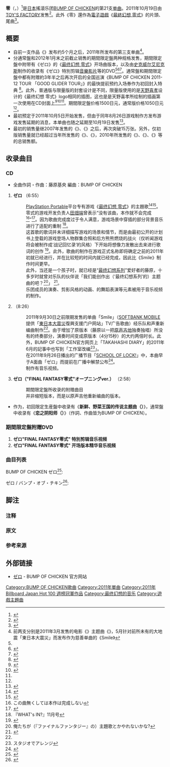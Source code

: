 {{Infobox Single
| Name = Zero
| Artist = [[BUMP_OF_CHICKEN|BUMP OF CHICKEN]]
| Album =
| Cover = TFCC-89350.jpg
| A-side         = 
| B-side         = [[Smile_(Bump_of_Chicken單曲)|Smile]]
| Released = 2011年10月19日
| Format = [[单曲|MAXI SINGLE]]
| Recorded = 2011年1月(#1)・6月(#2)<br/>{{JPN}}
| Genre = [[J-POP|J-POP]]（[[遊戲音樂|遊戲音樂]]）[[搖滾樂|Rock]]
| Length = 6:55
| Label = [[TOY'S_FACTORY|TOY'S FACTORY]]
| Writer = {{tsl|ja|藤原基央}}
| Reviews =
| Certification =*[[白金唱片|铂金]]（[[日本唱片協會|日本唱片協會]]）
| Chart position =*周第2位（[[Oricon公信榜|Oricon]]）
*当日第1位（Oricon）
*2011年10月度第3位（Oricon）
*2011年度第24位（Oricon）
*在榜时间32周（Oricon）
*1位（[[ビルボード#Billboard_JAPANのチャート|Billboard JAPAN HOT 100]]）
| Last single = {{link-ja|Smile (BUMP OF CHICKEN单曲)|Smile (BUMP OF CHICKENの曲)|Smile}}<br/>（2011年）
| This single = '''ゼロ'''<br/>（2011年）
| Next single = {{link-ja|Good Luck (Bump of Chicken單曲)|グッドラック (曲)|Good Luck}}<br/>（2012年）

{{Extra album cover 2
| Upper caption = 期間限定盤
| Type          =Single
| Cover         =TFCC-89349.jpg
|  Lower caption = 期間限定盤封面
}}

| Misc           = 
{{listen
 | filename    = ゼロ(JPop_Sample).ogg
 | title       = ゼロ
| description = 单曲《零》的音訊範本。
}}
}}
'''零'''（{{lang-ja|ゼロ}}，{{lang-en|Zero}}）<ref name="cngba">{{cite news|url=http://psp.cngba.com/psp3000/psp3000xw/20110812135941.shtml|title=《最终幻想 零式》主题曲《零》CD将于10月15日发|publisher=玩家网|date=2011-08-12|accessdate=2013-11-23|language=zh-cn|deadurl=yes|archiveurl=https://web.archive.org/web/20131202230954/http://psp.cngba.com/psp3000/psp3000xw/20110812135941.shtml|archivedate=2013-12-02}}</ref>是[[日本|日本]]搖滾乐团[[BUMP_OF_CHICKEN|BUMP OF CHICKEN]]的第21支[[单曲|单曲]]。2011年10月19日由[[TOY'S_FACTORY|TOY'S FACTORY]]发售<ref name="boc official">{{cite news|url=http://www.bumpofchicken.com/news.php#n258|title=「ゼロ」「DVD COSMONAUT」発売決定!|date=2011年8月12日|accessdate=2011年8月12日|work=[[BUMP_OF_CHICKEN|BUMP OF CHICKEN]] 公式サイト|language=ja|deadurl=yes|archiveurl=https://web.archive.org/web/20131201134610/http://www.bumpofchicken.com/news.php#n258|archivedate=2013年12月1日}}</ref>。此外《零》還作為[[電子遊戲|電子遊戲]]《[[最終幻想_零式|最終幻想 零式]]》的片頭、尾曲<ref>{{cite news|url=http://ro69.jp/news/detail/54752|title=BUMP OF CHICKENの新曲"ゼロ"がPSP用ソフト「FINAL FANTASY 零式」のテーマソングに|date=20 July 2011|accessdate=2013-11-23|work=ro69.jp|language=ja|archive-date=2016-03-04|archive-url=https://web.archive.org/web/20160304193731/http://ro69.jp/news/detail/54752|dead-url=no}}</ref>。

== 概要 ==
*自前一支作品《{{link-ja|Smile (BUMP OF CHICKEN单曲)|Smile (BUMP OF CHICKENの曲)|Smile}}》发布约5个月之后，2011年所发布的第三支单曲<ref group="注释">前两支分别是2011年3月发售的电影《{{lang|ja|ドラえもん～新?のび太と鉄人兵団～}}》主题曲《{{lang|ja|友達の唄}}》，5月针对前所未有的大地震「東日本大震災」而发布作为慈善单曲的《Smile》</ref>。
*分通常盤和2012年1月末之前截止销售的期間限定盤两种规格发售，期間限定盤中附带有《ゼロ》的《[[最终幻想_零式|最终幻想 零式]]》开场曲版本，以及由[[史克威尔艾尼克斯|史克威尔艾尼克斯]]制作的收录有《ゼロ》特別剪辑[[音樂影片|音樂影片]]等的DVD<ref name="boc official" /><ref>{{cite news|url=http://www.barks.jp/news/?id=1000072415|title=BUMP OF CHICKEN、「FINAL FANTASY 零式」とコラボのシングル「ゼロ」発売決定|date=2011年8月12日|accessdate=2011年8月12日|work=BARKS|language=ja|archive-date=2019年6月11日|archive-url=https://web.archive.org/web/20190611164050/https://www.barks.jp/news/?id=1000072415|dead-url=no}}</ref><ref>{{cite news|url=http://www.oricon.co.jp/news/music/2000717/full/|title=BUMP OF CHICKENが「FF」とコラボ メンバーがドットキャラに!|date=2011年8月12日|accessdate=2011年8月12日|work=[[オリコン|オリコン]]|language=ja|archive-date=2013年6月30日|archive-url=https://web.archive.org/web/20130630123250/http://www.oricon.co.jp/news/music/2000717/full/|dead-url=no}}</ref>。通常盤和期間限定盤中都有附赠約3年半之后再次开启的全国巡演《BUMP OF CHICKEN 2011-12 TOUR 「GOOD GLIDER TOUR」》的最快提前预约入场券作为初回封入特典<!--の最速先行予約受付の応募券が封入される--><ref>{{cite news|url=http://www.bumpofchicken.com/news.php#n257|title=約3年半ぶり全国ツアー決定!|date=2011年8月12日|accessdate=2011年8月12日|work=[[BUMP_OF_CHICKEN|BUMP OF CHICKEN]] 公式サイト|language=ja|deadurl=yes|archiveurl=https://web.archive.org/web/20131201134610/http://www.bumpofchicken.com/news.php#n257|archivedate=2013年12月1日}}</ref>。此外，普通版与限量版的封套设计是不同，限量版使用的是[[天野喜孝|天野喜孝]]设计的《最终幻想 零式》logo相同的插图，这也是是天野喜孝所绘制的插画第一次使用在CD封面上<ref>{{cite news|url=http://ro69.jp/news/detail/56101|title=BUMP OF CHICKENの新曲“ゼロ”、10月5日にシングルとしてリリース。約3年半ぶりの全国ツアーも発表|date=2011年8月12日|accessdate=2011年8月12日|work=『[[ロッキング・オン|ロッキング・オン]]』|language=ja|archive-date=2015年12月22日|archive-url=https://web.archive.org/web/20151222115159/http://ro69.jp/news/detail/56101|dead-url=no}}</ref><ref name="natalie 8.12">{{cite news|url=http://natalie.mu/music/news/54707|title=BUMP OF CHICKENニューシングル「ゼロ」＆全国ツアー|date=2011年8月12日|accessdate=2011年8月12日|work=[[ナタリー_(ニュースサイト)|ナタリー]]|language=ja|archive-date=2019年6月29日|archive-url=https://web.archive.org/web/20190629011228/https://natalie.mu/music/news/54707|dead-url=no}}</ref><ref name="cngba"/>。期間限定盤价格1500日元，通常版价格1050日元<ref name="cngba"/>。
*最初预定于2011年10月5日开始发售，但由于同年8月26日游戏制作方发布游戏发售延期的消息，本单曲也随之延期至10月19日发售<ref>{{cite news|url=http://www.bumpofchicken.com/news.php#n259|title=New Single「ゼロ」、DVD「COSMONAUT」発売延期のお知らせ|date=2011年8月26日|accessdate=2011年8月26日|work=[[BUMP_OF_CHICKEN|BUMP OF CHICKEN]] 公式サイト|language=ja|deadurl=yes|archiveurl=https://web.archive.org/web/20131201134610/http://www.bumpofchicken.com/news.php#n259|archivedate=2013年12月1日}}</ref>。
*最初的销售量继2007年发售的《{{link-ja|花之名|花の名}}》、《{{link-ja|MAYDAY|メーデー (BUMP OF CHICKENの曲)|MAYDAY}}》之后，再次突破15万张。另外，仅初版销售量就已经超过当年所发售的《{{link-ja|友人之歌 (BUMP OF CHICKEN单曲)|友達の唄 (BUMP OF CHICKENの曲)|友人之歌}}》、《{{link-ja|Smile (BUMP OF CHICKEN单曲)|Smile (BUMP OF CHICKENの曲)|Smile}}》，2010年所发售的《{{link-ja|HAPPY (BUMP OF CHICKEN单曲)|HAPPY (BUMP OF CHICKENの曲)|HAPPY}}》、《{{link-ja|魔法料理～从你到你～|魔法の料理 〜君から君へ〜}}》、《{{link-ja|写给宇航员的信／摩托车|宇宙飛行士への手紙/モーターサイクル}}》等的总销售额。

== 收录曲目 ==

=== CD ===
*全曲作詞・作曲：藤原基央 編曲：BUMP OF CHICKEN
#'''ゼロ''' （6:55）
#:[[PlayStation_Portable|PlayStation Portable]]平台专有游戏《[[最终幻想_零式|最终幻想 零式]]》的主題歌<ref>{{cite news|url=http://ro69.jp/news/detail/54752|title=BUMP OF CHICKENの新曲“ゼロ”がPSP用ソフト「FINAL FANTASY 零式」のテーマソングに|date=2011年7月20日|accessdate=2011年8月12日|work=『[[ロッキング・オン|ロッキング・オン]]』|language=ja|archive-date=2016年3月4日|archive-url=https://web.archive.org/web/20160304193731/http://ro69.jp/news/detail/54752|dead-url=no}}</ref><ref>{{cite news|url=http://psp.tgbus.com/news/201110/20111018092231.shtml|title=直击你的灵魂 《最终幻想零式》主题曲零公开|date=2011年10月18日|accessdate=2013年11月19日|publisher=电玩巴士|language=zh-cn|archive-date=2019年6月3日|archive-url=https://web.archive.org/web/20190603173335/http://psp.tgbus.com/news/201110/20111018092231.shtml|dead-url=no}}</ref>。
#:零式的游戏开发负责人[[田畑端|田畑端]]曾表示“没有该曲，本作就不会完成<ref group="原文">この曲無くしては本作は完成しない</ref>”<ref name="natalie 7.20">{{cite news|url=http://natalie.mu/music/news/53375|title=BUMP OF CHICKENが「FF零式」テーマソング書き下ろし|date=2011年7月20日|accessdate=2011年8月12日|work=[[ナタリー_(ニュースサイト)|ナタリー]]|language=ja|archive-date=2019年6月14日|archive-url=https://web.archive.org/web/20190614054032/https://natalie.mu/music/news/53375|dead-url=no}}</ref>。因为歌曲完成度过于令人满意，游戏场景中穿插的部分背景音乐进行了适配的重制<!--あまりにも曲の出来が良かった為に、ゲーム中に楽曲が流れるシーンを曲と合うように全て作り直し、完成版が送られてくるまでは手が付けられない状態にしておいたという--><ref name="no4">『WHAT's IN?』11月号</ref>。
#:这首歌的歌词并未详细描写游戏的场景和情节，而是由最初公开的计划书上登载的游戏登场人物群集合照和后方熊熊燃烧的战火（仅听闻游戏将会被制作成‘战记回忆录’的风格）下开始将想像力发散出去来进行歌词的创作<!--、ゲームのシナリオを詳細に反映させようとはせず、最初の企画書に掲載されていたゲームの登場人物たちの集合写真と、その後ろで燃える戦火（「戦記モノになる」とだけ聞かされていた）からイメージを大きく膨らませて書かれたものとなっている--><ref>{{cite news|url=http://natalie.mu/music/pp/bumpofchicken06/page/2|title=ナタリー - [Power Push] BUMP OF CHICKEN|date=2011年10月20日|accessdate=2011年11月28日|work=[[ナタリー_(ニュースサイト)|ナタリー]]|language=ja|archive-date=2019年9月28日|archive-url=https://web.archive.org/web/20190928153207/https://natalie.mu/music/pp/bumpofchicken06/page/2|dead-url=no}}</ref>。此外，歌曲的制作在游戏正式名称即将确定之前的2011年初就已经进行，并在比较短的时间内就已经完成，因此比《Smile》制作时间更早。
#:此外，当还是一个孩子时，就已经是“[[最终幻想系列|最终幻想系列]]”爱好者的藤原，十多岁时就曾对乐队的伙伴说「我们能创作出（‘最终幻想系列’的）主题曲的吧？<ref group="原文">俺たちが（『ファイナルファンタジー』の）主題歌とかやれないかな?</ref>」<!--とメンバー同士で話していたとのこと--><ref>{{cite news|url=http://ro69.jp/news/detail/56948|title=BUMP OF CHICKEN・藤原基央が語る、ニュー・シングル『ゼロ』とFFへの思い|date=2011年8月30日|accessdate=2011年9月10日|work=『[[ロッキング・オン|ロッキング・オン]]』|language=ja|archive-date=2013年12月2日|archive-url=https://web.archive.org/web/20131202230521/http://ro69.jp/news/detail/56948|dead-url=no}}</ref>。
#:乐团成员的演奏、剪影风格的动画、{{tsl|ja|東京シティ・バレエ団||东京城市芭蕾舞团}}的舞蹈表演等元素被用于音乐视频的制作。<!--メンバーの演奏、影絵風のアニメーション、[[東京シティ・バレエ団|東京シティ・バレエ団]]による舞踊からなるミュージック・ビデオが制作されている。-->
#'''{{link-ja|Smile (BUMP OF CHICKEN单曲)|Smile (BUMP OF CHICKENの曲)|Smile}}''' （8:26）
#:2011年9月30日之前限期发售的单曲「Smile」（[[ソフトバンクモバイル|SOFTBANK MOBILE]]提供「[[東日本大震災|東日本大震災]]復興支援门户网站」TV广告歌曲）经乐队和声重新编曲制作<ref name="natalie 8.12" />。由于增加了原版本（藤原以一把[[原声吉他|原声吉他]]独奏独唱）所没有的终奏部分，演奏时间变成原版本（4分15秒）的大约两倍时长。此外，BUMP OF CHICKEN官方网页上「TAKAHASHI DIARY」的2011年6月的記事中也写到「工作室改编<ref group="原文">スタジオでアレンジ</ref>」。
#:在2011年9月26日播出的广播节目「[[SCHOOL_OF_LOCK!|SCHOOL OF LOCK!]]」中，本曲早于A面曲「ゼロ」而提前在广播中解禁公布<ref>{{cite news|url=http://natalie.mu/music/news/56994|title=月曜「SCHOOL OF LOCK!」でBUMP新曲初OA＆重大発表|date=2011年9月24日|accessdate=2011年9月27日|work=[[ナタリー_(ニュースサイト)|ナタリー]]|language=ja|archive-date=2019年6月12日|archive-url=https://web.archive.org/web/20190612164348/https://natalie.mu/music/news/56994|dead-url=no}}</ref>。
#:制作有音乐视频。
#'''ゼロ（"FINAL FANTASY零式"オープニングver.）''' （2:58）
#:期間限定盤所收录的附赠曲目
#:并非缩短版本，而是以原声吉他重新编曲的版本。

* 作为{{tsl|ja|隠しトラック||隐藏曲目}}，初回限定生産盤中收录有《'''新鲜、野菜王国的传说主题曲（{{lang|ja|新鮮・お野菜王国の伝説のテーマ}}）'''》，通常盤中收录有《'''恋之阴阳师（{{lang|ja|恋の陰陽師}}）'''》（作詞、作曲皆为BUMP OF CHICKEN）。

=== 期間限定盤附赠DVD ===
#'''ゼロ"FINAL FANTASY零式" 特別剪辑音乐视频'''
#'''ゼロ"FINAL FANTASY零式" 开场版本精华音乐视频'''

===曲目列表===
;BUMP OF CHICKEN ゼロ<ref name="vgmdb">{{cite web|url=http://vgmdb.net/album/28190|title=TFCC-89349｜Zero / BUMP OF CHICKEN [Limited Edition<nowiki>]</nowiki>|publisher=VGMdb|accessdate=2013-11-20|language=en|archive-date=2020-10-27|archive-url=https://web.archive.org/web/20201027151302/https://vgmdb.net/album/28190|dead-url=no}}</ref>:
{{tracklist
| headline = Disc 1
| collapsed = no
| all_music =
| all_lyrics =
| all_arranger = Bump of Chicken
| extra_column = 英文标题
| total_length = 21:48
| longnote_column =


| title1 = ゼロ
| extra1 =Zero
| length1 =6:55
| title2= Smile
| note2=
| extra2 = Smile
| length2 =8:26

| title3 = {{lang|ja|ゼロ “FINAL FANTASY零式” オープニング ver.}}
| extra3 =Zero "Final Fantasy 0-Type" Opening ver.
| length3 =2:58
| title4 = {{lang|ja|新鮮・お野菜王国の伝説のテーマ}}
| extra4 =Fresh・Vegetable Kingdom's Legend Theme
| length4 =3:07<span class="ref"><ref group="注释">track3至track4之间有10秒多的间隔</ref></span>
}}

{{tracklist
| headline = Disc 2
| collapsed = no
| all_music = 藤原基央
| all_lyrics = 藤原基央
| all_arranger = Bump of Chicken
| all_producer =[[Square_Enix|Square Enix]]
| extra_column = 英文标题
| total_length = 10:45
| longnote_column =


| title1 = ゼロ “FINAL FANTASY零式” 特別編集MV
| extra1 = Zero "Final Fantasy 0-Type" Special Edition MV
| length1 =6:55
| title2= ゼロ “FINAL FANTASY零式” オープニングver. ダイジェストMV
| extra2 = Zero "Final Fantasy 0-Type" Opening ver. Digest MV
| note2= 《最終幻想 零式》開頭
| length2 =8:26
}}

;ゼロ / バンプ・オブ・チキン<ref>{{cite web|url=http://vgmdb.net/album/28188|title=TFCC-89350｜Zero / BUMP OF CHICKEN|publisher=VGMdb|accessdate=2013-11-20|language=en|archive-date=2019-06-18|archive-url=https://web.archive.org/web/20190618220311/https://vgmdb.net/album/28188|dead-url=no}}</ref>:
{{tracklist
| headline = Disc 1
| collapsed = no
| all_music = 藤原基央
| all_lyrics = 藤原基央
| all_arranger = Bump of Chicken

| extra_column = 英文标题
| total_length = 15:21
| longnote_column =


| title1 = ゼロ
| extra1 = Zero
| length1 =6:55

| title2= Smile
| extra2 = Smile
| note2=
| length2 =8:26

| title3          = {{lang|ja|恋の陰陽師}}
| note3           = {{tsl|en|hidden track||隐藏曲目}}
| extra3          = Koi no Onmyōji
| length3         = 4:18
}}
<!-- == 収録CD ==
-->

== 脚注 ==
===注释===
{{Reflist|group="注释"}}
===原文===
{{Reflist|group="原文"}}
===参考来源===
{{Reflist}}

== 外部链接 ==
*[https://web.archive.org/web/20071218073134/http://www.bumpofchicken.com/disco.html#s0022g ゼロ] - BUMP OF CHICKEN 官方网站

{{Billboard JAPAN Hot 100 週榜冠軍 (2011年)|2011年10月31日付}}
{{最终幻想系列|FF=FFXIII}}

{{DEFAULTSORT:Zero}}
[[Category:BUMP_OF_CHICKEN歌曲|Category:BUMP OF CHICKEN歌曲]]
[[Category:2011年單曲|Category:2011年單曲]]
[[Category:2011年_Billboard_Japan_Hot_100_週榜冠軍作品|Category:2011年 Billboard Japan Hot 100 週榜冠軍作品]]
[[Category:最终幻想的音乐|Category:最终幻想的音乐]]
[[Category:遊戲主題曲|Category:遊戲主題曲]]
